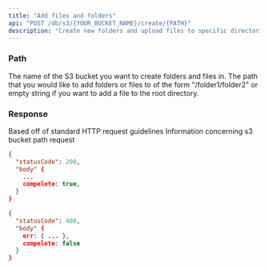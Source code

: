 ```yaml
---
title: "Add files and folders"
api: "POST /db/s3/{YOUR_BUCKET_NAME}/create/{PATH}"
description: "Create new folders and upload files to specific directories"
---
```


### Path

<ParamField path="YOUR_BUCKET_NAME" type="string" required>
  The name of the S3 bucket you want to create folders and files in.
</ParamField>

<ParamField path="PATH" type="string" required>
  The path that you would like to add folders or files to of the form "/folder1/folder2" or empty string if you want to add a file to the root directory.
</ParamField>

### Response

<ResponseField name="statusCode" type="number">
  Based off of standard HTTP request guidelines
</ResponseField>

<ResponseField name="body" type="object">
  Information concerning s3 bucket path request
</ResponseField>

<ResponseExample>

```json Success Response
{
  "statusCode": 200,
  "body" {
    ...
    compelete: true,
  }
}
```

```json Error Response
{
  "statusCode": 400,
  "body" {
    err: { ... },
    compelete: false
  }
}
```

</ResponseExample>
